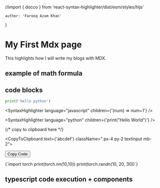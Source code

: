 //import { docco } from 'react-syntax-highlighter/dist/esm/styles/hljs'

    author: 'Farooq Azam Khan'
}

# My First Mdx page
This highlights how I will write my blogs with MDX. 

## example of math formula
<BlockMath math="a^2+b^2 = c^2" /> 

## code blocks

```python
print('hello python')
```
<SyntaxHighlighter language="javascript" children={'(num) => num+1'} />

<SyntaxHighlighter language="python" children={'print("Hello World")'} />

{/* copy to clipboard here */}

<CopyToClipboard text={'abcdef'} className=" px-4 py-2 textinput mb-2">

  <button>Copy Code</button>

</CopyToClipboard>

<CodeBlock>
{`import torch 
print(torch.nn(10,10))
print(torch.randn(10, 20, 30))`}
</CodeBlock>

## typescript code execution + components
<Counter start_counter={5} /> 